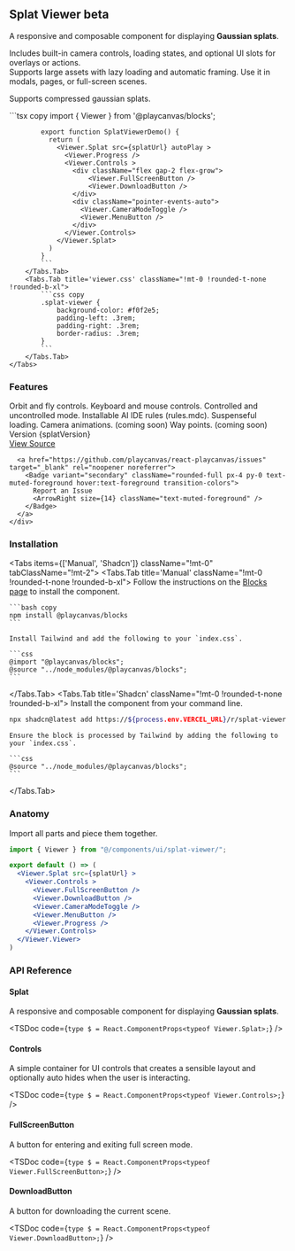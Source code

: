 

## Splat Viewer <Badge variant="secondary" className="-mt-2">beta</Badge>

A responsive and composable component for displaying **Gaussian splats**.

Includes built-in camera controls, loading states, and optional UI slots for overlays or actions.  
Supports large assets with lazy loading and automatic framing. Use it in modals, pages, or full-screen scenes. 

Supports compressed gaussian splats.

<div className="lg:outline lg:p-28 -mx-4 lg:-mx-6 mt-12 mb-0 rounded-t-lg bg-linear-to-br from-indigo-500 to-purple-600 relative">
  <OpenInV0Button url={`https://${process.env.VERCEL_URL}/r/splat-viewer.json`} className="absolute top-4 right-4" />
  <Viewer.Splat src={splatUrl} className="aspect-2.39:1 bg-purple-200 rounded-t-lg lg:rounded-lg shadow-xl cursor-grab active:cursor-grabbing" >
      <Viewer.Progress className="bg-[#8a01ff]" />
      <Viewer.Controls autoHide >
        <div className="flex gap-1 flex-grow">
            <Viewer.FullScreenButton />
            <Viewer.DownloadButton />
        </div>
        <div className="flex gap-1">
          <Viewer.CameraModeToggle />
          <Viewer.HelpButton />
          <Viewer.MenuButton />
        </div>
      </Viewer.Controls>
  </Viewer.Splat>
</div>
<div className="border lg:rounded-b-lg -mx-4 lg:-mx-6 demo overflow-hidden">
    <Tabs items={['index.tsx', 'viewer.css']} className="!mt-0" tabClassName="!mt-2">
        <Tabs.Tab title='index.tsx' className="!mt-0 !rounded-t-none !rounded-b-xl">
            ```tsx copy
            import { Viewer } from '@playcanvas/blocks';

            export function SplatViewerDemo() {
              return (
                <Viewer.Splat src={splatUrl} autoPlay >
                  <Viewer.Progress />
                  <Viewer.Controls >
                    <div className="flex gap-2 flex-grow">
                        <Viewer.FullScreenButton />
                        <Viewer.DownloadButton />
                    </div>
                    <div className="pointer-events-auto">
                      <Viewer.CameraModeToggle />
                      <Viewer.MenuButton />
                    </div>
                  </Viewer.Controls>
                </Viewer.Splat>
              )
            }
            ```
        </Tabs.Tab>
        <Tabs.Tab title='viewer.css' className="!mt-0 !rounded-t-none !rounded-b-xl">
            ```css copy
            .splat-viewer {
                background-color: #f0f2e5;
                padding-left: .3rem;
                padding-right: .3rem;
                border-radius: .3rem;
            }
            ```
        </Tabs.Tab>
    </Tabs>
</div>


### Features
<div className="flex flex-col lg:flex-row gap-4">
  <div className="flex flex-col gap-4 py-4 items-start flex-grow">
    <Check>Orbit and fly controls.</Check>
    <Check>Keyboard and mouse controls.</Check>
    <Check>Controlled and uncontrolled mode.</Check>
    <Check>Installable AI IDE rules (rules.mdc).</Check>
    <Check>Suspenseful loading.</Check>
    <Dash>Camera animations. (coming soon)</Dash>
    <Dash>Way points. (coming soon)</Dash>
  </div>
  <div>
    <span className="text-muted-foreground text-sm">Version <span className="font-bold">{splatVersion}</span></span>
    <div className="flex flex-row lg:flex-col gap-4 -ml-2 mt-4">
      <a href="https://github.com/playcanvas/react-playcanvas/blob/main/packages/docs/content/blocks.mdx" target="_blank" rel="noopener noreferrer">
        <Badge variant="secondary" className="rounded-full px-4 py-0 text-muted-foreground hover:text-foreground transition-colors">
          View Source
          <ArrowRight size={14} className="text-muted-foreground" />
        </Badge>
      </a>

      <a href="https://github.com/playcanvas/react-playcanvas/issues" target="_blank" rel="noopener noreferrer">
        <Badge variant="secondary" className="rounded-full px-4 py-0 text-muted-foreground hover:text-foreground transition-colors">
          Report an Issue
          <ArrowRight size={14} className="text-muted-foreground" />
        </Badge>
      </a>
    </div>
  </div>
</div>

### Installation

<Tabs items={['Manual', 'Shadcn']} className="!mt-0" tabClassName="!mt-2">
  <Tabs.Tab title='Manual' className="!mt-0 !rounded-t-none !rounded-b-xl">
    Follow the instructions on the [Blocks page](/blocks/installation) to install the component.

    ```bash copy
    npm install @playcanvas/blocks
    ```

    Install Tailwind and add the following to your `index.css`.

    ```css
    @import "@playcanvas/blocks";
    @source "../node_modules/@playcanvas/blocks";
    ```
  </Tabs.Tab>
  <Tabs.Tab title='Shadcn' className="!mt-0 !rounded-t-none !rounded-b-xl">
    Install the component from your command line.

```bash copy
npx shadcn@latest add https://${process.env.VERCEL_URL}/r/splat-viewer.json
```

    Ensure the block is processed by Tailwind by adding the following to your `index.css`.

    ```css
    @source "../node_modules/@playcanvas/blocks";
    ```
  </Tabs.Tab>
</Tabs>


### Anatomy

Import all parts and piece them together.

```jsx
import { Viewer } from "@/components/ui/splat-viewer/";

export default () => (
  <Viewer.Splat src={splatUrl} >
    <Viewer.Controls >
      <Viewer.FullScreenButton />
      <Viewer.DownloadButton />
      <Viewer.CameraModeToggle />
      <Viewer.MenuButton />
      <Viewer.Progress />
    </Viewer.Controls>
  </Viewer.Viewer>
)
```

### API Reference

#### Splat

A responsive and composable component for displaying **Gaussian splats**.

<TSDoc
  code={`
    type $ = React.ComponentProps<typeof Viewer.Splat>;
  `}
/>

#### Controls

A simple container for UI controls that creates a sensible layout and optionally auto hides when the user is interacting.

<TSDoc
  code={`
    type $ = React.ComponentProps<typeof Viewer.Controls>;
  `}
/>

#### FullScreenButton

A button for entering and exiting full screen mode.

<TSDoc
  code={`
    type $ = React.ComponentProps<typeof Viewer.FullScreenButton>;
  `}
/>

#### DownloadButton

A button for downloading the current scene.

<TSDoc
  code={`
    type $ = React.ComponentProps<typeof Viewer.DownloadButton>;
  `}
/>
